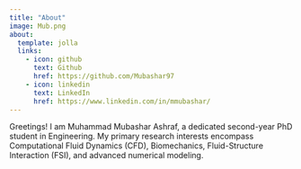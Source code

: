 ```yaml
---
title: "About"
image: Mub.png
about:
  template: jolla
  links:
    - icon: github
      text: Github
      href: https://github.com/Mubashar97
    - icon: linkedin
      text: LinkedIn
      href: https://www.linkedin.com/in/mmubashar/
---
```


Greetings! I am Muhammad Mubashar Ashraf, a dedicated second-year PhD student in Engineering. My primary research interests encompass Computational Fluid Dynamics (CFD), Biomechanics, Fluid-Structure Interaction (FSI), and advanced numerical modeling.
